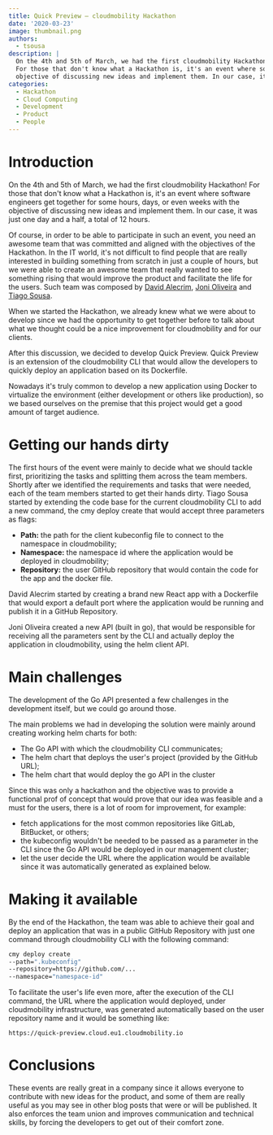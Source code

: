 ```yaml
---
title: Quick Preview — cloudmobility Hackathon
date: '2020-03-23'
image: thumbnail.png
authors:
  - tsousa
description: |
  On the 4th and 5th of March, we had the first cloudmobility Hackathon!
  For those that don't know what a Hackathon is, it's an event where software engineers get together for some hours, days, or even weeks with the
  objective of discussing new ideas and implement them. In our case, it was just one day and a half, a total of 12 hours.
categories:
  - Hackathon
  - Cloud Computing
  - Development
  - Product
  - People
---
```


# Introduction

On the 4th and 5th of March, we had the first cloudmobility Hackathon!
For those that don't know what a Hackathon is, it's an event where software engineers get together for some hours, days, or even weeks with the
objective of discussing new ideas and implement them. In our case, it was just one day and a half, a total of 12 hours.

Of course, in order to be able to participate in such an event, you need an awesome team that was committed and aligned with the objectives of the Hackathon.
In the IT world, it's not difficult to find people that are really interested in building something from scratch in just a couple of hours, but we were able to
create an awesome team that really wanted to see something rising that would improve the product and facilitate the life for the users.
Such team was composed by [David Alecrim](https://medium.com/@davidalecrim),
[Joni Oliveira](https://medium.com/@jonioliveira) and [Tiago Sousa](https://medium.com/@tiagomichaelsousa).

When we started the Hackathon, we already knew what we were about to develop since we had the opportunity to get together before to talk about what we thought could be a nice improvement for cloudmobility and for our clients.

After this discussion, we decided to develop Quick Preview. Quick Preview is an extension of the cloudmobility CLI that would allow the developers to quickly deploy an application based on its Dockerfile.

Nowadays it's truly common to develop a new application using Docker to virtualize the environment (either development or others like production), so we based ourselves on the premise that this project would get a good amount of target audience.

# Getting our hands dirty

The first hours of the event were mainly to decide what we should tackle first, prioritizing the tasks and splitting them across the team members. Shortly after we identified the requirements and tasks that were needed, each of the team members started to get their hands dirty.
Tiago Sousa started by extending the code base for the current cloudmobility CLI to add a new command, the cmy deploy create that would accept three parameters as flags:

- **Path:** the path for the client kubeconfig file to connect to the namespace in cloudmobility;
- **Namespace:** the namespace id where the application would be deployed in cloudmobility;
- **Repository:** the user GitHub repository that would contain the code for the app and the docker file.

David Alecrim started by creating a brand new React app with a Dockerfile that would export a default port where the application would be running and publish it in a GitHub Repository.

Joni Oliveira created a new API (built in go), that would be responsible for receiving all the parameters sent by the CLI and actually deploy the application in cloudmobility, using the helm client API.

# Main challenges

The development of the Go API presented a few challenges in the development itself, but we could go around those.

The main problems we had in developing the solution were mainly around creating working helm charts for both:

- The Go API with which the cloudmobility CLI communicates;
- The helm chart that deploys the user's project (provided by the GitHub URL);
- The helm chart that would deploy the go API in the cluster

Since this was only a hackathon and the objective was to provide a functional prof of concept that would prove that our idea was feasible and a must for the users, there is a lot of room for improvement, for example:

- fetch applications for the most common repositories like GitLab, BitBucket, or others;
- the kubeconfig wouldn't be needed to be passed as a parameter in the CLI since the Go API would be deployed in our management cluster;
- let the user decide the URL where the application would be available since it was automatically generated as explained below.

# Making it available

By the end of the Hackathon, the team was able to achieve their goal and deploy an application that was in a public GitHub Repository with just one command through cloudmobility CLI with the following command:

```bash
cmy deploy create
--path=".kubeconfig"
--repository=https://github.com/...
--namespace="namespace-id"
```

To facilitate the user's life even more, after the execution of the CLI command, the URL where the application would deployed, under cloudmobility infrastructure, was generated automatically based on the user repository name and it would be something like:

```
https://quick-preview.cloud.eu1.cloudmobility.io
```

# Conclusions

These events are really great in a company since it allows everyone to contribute with new ideas for the product, and some of them are really useful as you may see in other blog posts that were or will be published. It also enforces the team union and improves communication and technical skills, by forcing the developers to get out of their comfort zone.
